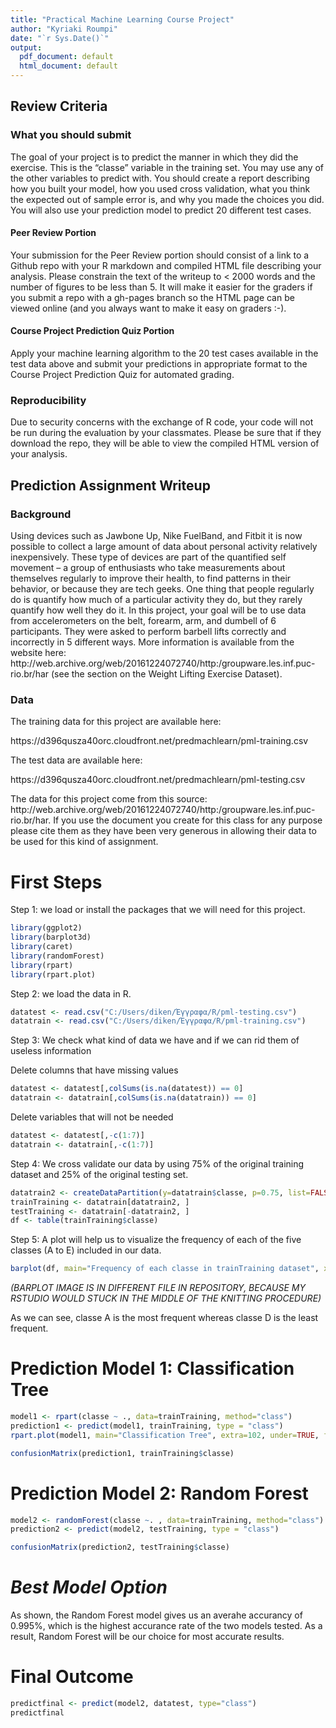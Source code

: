 ---
title: "Practical Machine Learning Course Project"
author: "Kyriaki Roumpi"
date: "`r Sys.Date()`"
output:
  pdf_document: default
  html_document: default
---

## Review Criteria 

### What you should submit
The goal of your project is to predict the manner in which they did the exercise. This is the "classe" variable in the training set. You may use any of the other variables to predict with. You should create a report describing how you built your model, how you used cross validation, what you think the expected out of sample error is, and why you made the choices you did. You will also use your prediction model to predict 20 different test cases.

#### Peer Review Portion
Your submission for the Peer Review portion should consist of a link to a Github repo with your R markdown and compiled HTML file describing your analysis. Please constrain the text of the writeup to < 2000 words and the number of figures to be less than 5. It will make it easier for the graders if you submit a repo with a gh-pages branch so the HTML page can be viewed online (and you always want to make it easy on graders :-).

#### Course Project Prediction Quiz Portion
Apply your machine learning algorithm to the 20 test cases available in the test data above and submit your predictions in appropriate format to the Course Project Prediction Quiz for automated grading.

### Reproducibility
Due to security concerns with the exchange of R code, your code will not be run during the evaluation by your classmates. Please be sure that if they download the repo, they will be able to view the compiled HTML version of your analysis.


## Prediction Assignment Writeup

### Background

Using devices such as Jawbone Up, Nike FuelBand, and Fitbit it is now possible to collect a large amount of data about personal activity relatively inexpensively. These type of devices are part of the quantified self movement – a group of enthusiasts who take measurements about themselves regularly to improve their health, to find patterns in their behavior, or because they are tech geeks. One thing that people regularly do is quantify how much of a particular activity they do, but they rarely quantify how well they do it. In this project, your goal will be to use data from accelerometers on the belt, forearm, arm, and dumbell of 6 participants. They were asked to perform barbell lifts correctly and incorrectly in 5 different ways. More information is available from the website here: http://web.archive.org/web/20161224072740/http:/groupware.les.inf.puc-rio.br/har (see the section on the Weight Lifting Exercise Dataset).


### Data

The training data for this project are available here:

https://d396qusza40orc.cloudfront.net/predmachlearn/pml-training.csv

The test data are available here:

https://d396qusza40orc.cloudfront.net/predmachlearn/pml-testing.csv


The data for this project come from this source: http://web.archive.org/web/20161224072740/http:/groupware.les.inf.puc-rio.br/har. If you use the document you create for this class for any purpose please cite them as they have been very generous in allowing their data to be used for this kind of assignment.

# First Steps

Step 1: we load or install the packages that we will need for this project.

```{r}
library(ggplot2)
library(barplot3d)
library(caret)
library(randomForest)
library(rpart)
library(rpart.plot)
```

Step 2: we load the data in R.

```{r}
datatest <- read.csv("C:/Users/diken/Έγγραφα/R/pml-testing.csv")
datatrain <- read.csv("C:/Users/diken/Έγγραφα/R/pml-training.csv")
```


Step 3: We check what kind of data we have and if we can rid them of useless information

Delete columns that have missing values

```{r}
datatest <- datatest[,colSums(is.na(datatest)) == 0]
datatrain <- datatrain[,colSums(is.na(datatrain)) == 0]
```

Delete variables that will not be needed

```{r}
datatest <- datatest[,-c(1:7)]
datatrain <- datatrain[,-c(1:7)]
```


Step 4: We cross validate our data by using 75% of the original training dataset and 25% of the original testing set. 

```{r}
datatrain2 <- createDataPartition(y=datatrain$classe, p=0.75, list=FALSE)
trainTraining <- datatrain[datatrain2, ] 
testTraining <- datatrain[-datatrain2, ]
df <- table(trainTraining$classe)
```


Step 5: A plot will help us to visualize the frequency of each of the five classes (A to E) included in our data.

```{r}
barplot(df, main="Frequency of each classe in trainTraining dataset", xlab="Classe", ylab="Frequency", col=c("darkblue"), beside=TRUE)
```
*(BARPLOT IMAGE IS IN DIFFERENT FILE IN REPOSITORY, BECAUSE MY RSTUDIO WOULD STUCK IN THE MIDDLE OF THE KNITTING PROCEDURE)*

As we can see, classe A is the most frequent whereas classe D is the least frequent. 

# Prediction Model 1: Classification Tree

```{r}
model1 <- rpart(classe ~ ., data=trainTraining, method="class")
prediction1 <- predict(model1, trainTraining, type = "class")
rpart.plot(model1, main="Classification Tree", extra=102, under=TRUE, faclen=0)
```

```{r}
confusionMatrix(prediction1, trainTraining$classe)
```


# Prediction Model 2: Random Forest

```{r}
model2 <- randomForest(classe ~. , data=trainTraining, method="class")
prediction2 <- predict(model2, testTraining, type = "class")
```

```{r}
confusionMatrix(prediction2, testTraining$classe)
```


# *Best Model Option*
As shown, the Random Forest model gives us an averahe accurancy of 0.995%, which is the highest accurance rate of the two models tested.
As a result, Random Forest will be our choice for most accurate results. 

# Final Outcome

```{r}
predictfinal <- predict(model2, datatest, type="class")
predictfinal
```
